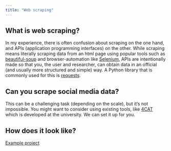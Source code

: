 ```yaml
---
title: "Web scraping"
---
```


## What is web scraping?

In my experience, there is often confusion about scraping on the one hand, and APIs (application programming interfaces) on the other. While scraping means literally scraping data from an html page using popular tools such as [beautiful-soup](https://beautiful-soup-4.readthedocs.io/en/latest/) and browser-automation like [Selenium](https://www.selenium.dev/), APIs are intentionally made so that you, the user and researcher, can obtain data in an official (and usually more structured and simple) way. A Python library that is commonly used for this is [requests](https://docs.python-requests.org/en/latest/index.html).

## Can you scrape social media data?

This can be a challenging task (depending on the scale), but it's not impossible. You might want to consider using existing tools, like [4CAT](https://4cat.nl/) which is developed at the university. We can set it up for you.

## How does it look like?

[Example project](https://github.com/paulmaxus/spacer)